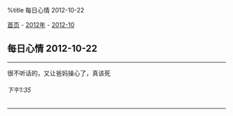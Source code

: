 %title 每日心情 2012-10-22

[[../../../index|首页]] - [[../index|2012年]] - [[index|2012-10]]
==每日心情 2012-10-22==
----
很不听话的，又让爸妈操心了，真该死
======下午1:35======
----
